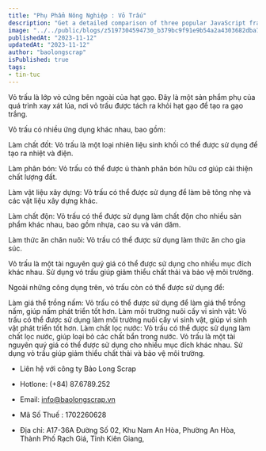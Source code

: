 ```yaml
---
title: "Phụ Phẩm Nông Nghiệp : Vỏ Trấu"
description: "Get a detailed comparison of three popular JavaScript frameworks - Angular, React, and Vue.js. Understand the strengths, weaknesses, and use cases for each framework to make an informed decision for your next web development project."
image: "../../public/blogs/z5197304594730_b379bc9f91e9b54a2a4303682dba7dbf.jpg"
publishedAt: "2023-11-12"
updatedAt: "2023-11-12"
author: "baolongscrap"
isPublished: true
tags:
- tin-tuc
---
```





Vỏ trấu là lớp vỏ cứng bên ngoài của hạt gạo. Đây là một sản phẩm phụ của quá trình xay xát lúa, nơi vỏ trấu được tách ra khỏi hạt gạo để tạo ra gạo trắng. 

Vỏ trấu có nhiều ứng dụng khác nhau, bao gồm:

Làm chất đốt: Vỏ trấu là một loại nhiên liệu sinh khối có thể được sử dụng để tạo ra nhiệt và điện.

Làm phân bón: Vỏ trấu có thể được ủ thành phân bón hữu cơ giúp cải thiện chất lượng đất.

Làm vật liệu xây dựng: Vỏ trấu có thể được sử dụng để làm bê tông nhẹ và các vật liệu xây dựng khác.

Làm chất độn: Vỏ trấu có thể được sử dụng làm chất độn cho nhiều sản phẩm khác nhau, bao gồm nhựa, cao su và ván dăm.

Làm thức ăn chăn nuôi: Vỏ trấu có thể được sử dụng làm thức ăn cho gia súc.

Vỏ trấu là một tài nguyên quý giá có thể được sử dụng cho nhiều mục đích khác nhau. Sử dụng vỏ trấu giúp giảm thiểu chất thải và bảo vệ môi trường.

Ngoài những công dụng trên, vỏ trấu còn có thể được sử dụng để:

Làm giá thể trồng nấm: Vỏ trấu có thể được sử dụng để làm giá thể trồng nấm, giúp nấm phát triển tốt hơn.
Làm môi trường nuôi cấy vi sinh vật: Vỏ trấu có thể được sử dụng làm môi trường nuôi cấy vi sinh vật, giúp vi sinh vật phát triển tốt hơn.
Làm chất lọc nước: Vỏ trấu có thể được sử dụng làm chất lọc nước, giúp loại bỏ các chất bẩn trong nước.
Vỏ trấu là một tài nguyên quý giá có thể được sử dụng cho nhiều mục đích khác nhau. Sử dụng vỏ trấu giúp giảm thiểu chất thải và bảo vệ môi trường.

- Liên hệ với công ty Bảo Long Scrap

- Hotlone: (+84) 87.6789.252

- Email: info@baolongscrap.vn

- Mã Số Thuế : 1702260628

- Địa chỉ: A17-36A Đường Số 02, Khu Nam An Hòa, Phường An Hòa, Thành Phố Rạch Giá, Tỉnh Kiên Giang,